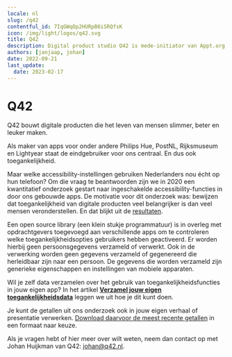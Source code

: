 ```yaml
---
locale: nl
slug: /q42
contentful_id: 7IqGWqOp2HURpB6iSRQfsK
icon: /img/light/logos/q42.svg
title: Q42
description: Digital product studio Q42 is mede-initiator van Appt.org en maakt de library voor het meten van toegankelijkheidsfuncties in apps.
authors: [janjaap, johan]
date: 2022-09-21
last_update:
  date: 2023-02-17
---
```


# Q42

Q42 bouwt digitale producten die het leven van mensen slimmer, beter en leuker maken.

Als maker van apps voor onder andere Philips Hue, PostNL, Rijksmuseum en Lightyear staat de eindgebruiker voor ons centraal. En dus ook toegankelijkheid.

Maar welke accessibility-instellingen gebruiken Nederlanders nou écht op hun telefoon? Om die vraag te beantwoorden zijn we in 2020 een kwantitatief onderzoek gestart naar ingeschakelde accessibility-­functies in door ons gebouwde apps. De motivatie voor dit onderzoek was: bewijzen dat toegankelijkheid van digitale producten veel belangrijker is dan veel mensen veronderstellen. En dat blijkt uit de [resultaten](/nl/stats).

Een open source library (een klein stukje programmatuur) is in overleg met opdrachtgevers toegevoegd aan verschillende apps om te controleren welke toegankelijkheidsopties gebruikers hebben geactiveerd. Er worden hierbij geen persoonsgegevens verzameld of verwerkt. Ook in de verwerking worden geen gegevens verzameld of gegenereerd die herleidbaar zijn naar een persoon. De gegevens die worden verzameld zijn generieke eigenschappen en instellingen van mobiele apparaten.

Wil je zelf data verzamelen over het gebruik van toegankelijkheidsfuncties in jouw eigen app? In het artikel [**Verzamel jouw eigen toegankelijkheidsdata**](/nl/artikelen/verzamel-jouw-eigen-toegankelijkheidsdata) leggen we uit hoe je dit kunt doen.

Je kunt de getallen uit ons onderzoek ook in jouw eigen verhaal of presentatie verwerken. [Download daarvoor de meest recente getallen](/nl/stats/download-stats) in een formaat naar keuze.

Als je vragen hebt of hier meer over wilt weten, neem dan contact op met Johan Huijkman van Q42: [johan@q42.nl](mailto:johan@q42.nl).
<CustomLink url="https://q42.nl/" label="Bezoek de website van Q42" external={true} appearance="primaryButton" />